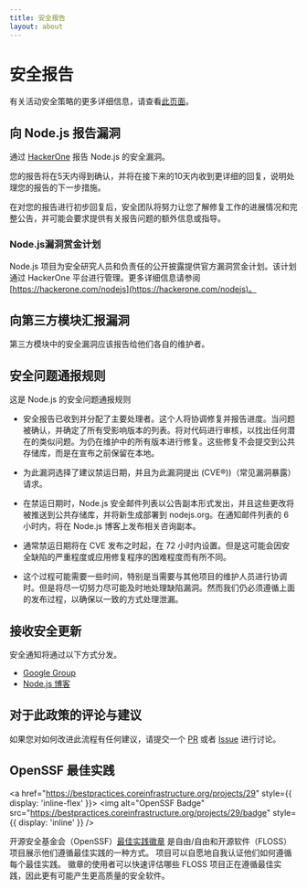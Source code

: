 ```yaml
---
title: 安全报告
layout: about
---
```


# 安全报告

有关活动安全策略的更多详细信息，请查看[此页面](https://github.com/nodejs/node/security/policy)。

## 向 Node.js 报告漏洞

通过 [HackerOne](https://hackerone.com/nodejs) 报告 Node.js 的安全漏洞。

您的报告将在5天内得到确认，并将在接下来的10天内收到更详细的回复，说明处理您的报告的下一步措施。

在对您的报告进行初步回复后，安全团队将努力让您了解修复工作的进展情况和完整公告，并可能会要求提供有关报告问题的额外信息或指导。

### Node.js漏洞赏金计划

Node.js 项目为安全研究人员和负责任的公开披露提供官方漏洞赏金计划。该计划通过 HackerOne 平台进行管理。更多详细信息请参阅 [https://hackerone.com/nodejs](https://hackerone.com/nodejs)。

## 向第三方模块汇报漏洞

第三方模块中的安全漏洞应该报告给他们各自的维护者。

## 安全问题通报规则

这是 Node.js 的安全问题通报规则

- 安全报告已收到并分配了主要处理者。这个人将协调修复并报告进度。当问题被确认，并确定了所有受影响版本的列表。将对代码进行审核，以找出任何潜在的类似问题。为仍在维护中的所有版本进行修复。这些修复不会提交到公共存储库，而是在宣布之前保留在本地。

- 为此漏洞选择了建议禁运日期，并且为此漏洞提出 (CVE®))（常见漏洞暴露）请求。

- 在禁运日期时，Node.js 安全邮件列表以公告副本形式发出，并且这些更改将被推送到公共存储库，并将新生成部署到 nodejs.org。在通知邮件列表的 6 小时内，将在 Node.js 博客上发布相关咨询副本。

- 通常禁运日期将在 CVE 发布之时起，在 72 小时内设置。但是这可能会因安全缺陷的严重程度或应用修复程序的困难程度而有所不同。

- 这个过程可能需要一些时间，特别是当需要与其他项目的维护人员进行协调时。但是将尽一切努力尽可能及时地处理缺陷漏洞。然而我们仍必须遵循上面的发布过程，以确保以一致的方式处理泄漏。

## 接收安全更新

安全通知将通过以下方式分发。

- [Google Group](https://groups.google.com/group/nodejs-sec)
- [Node.js 博客](/blog)

## 对于此政策的评论与建议

如果您对如何改进此流程有任何建议，请提交一个 [PR](https://github.com/nodejs/nodejs.org) 或者 [Issue](https://github.com/nodejs/security-wg/issues/new) 进行讨论。

## OpenSSF 最佳实践

<a href="https://bestpractices.coreinfrastructure.org/projects/29" style={{ display: 'inline-flex' }}>
  <img alt="OpenSSF Badge" src="https://bestpractices.coreinfrastructure.org/projects/29/badge" style={{ display: 'inline' }} />
</a>

开源安全基金会（OpenSSF）[最佳实践徽章](https://github.com/coreinfrastructure/best-practices-badge) 是自由/自由和开源软件（FLOSS）项目展示他们遵循最佳实践的一种方式。 项目可以自愿地自我认证他们如何遵循每个最佳实践。 徽章的使用者可以快速评估哪些 FLOSS 项目正在遵循最佳实践，因此更有可能产生更高质量的安全软件。
